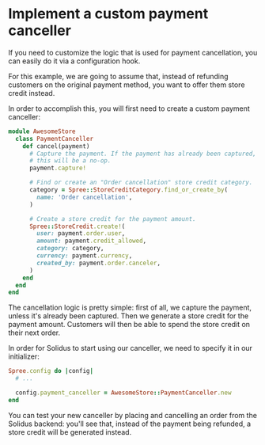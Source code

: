 # Implement a custom payment canceller

If you need to customize the logic that is used for payment cancellation, you can easily do it via a
configuration hook.

For this example, we are going to assume that, instead of refunding customers on the original
payment method, you want to offer them store credit instead.

In order to accomplish this, you will first need to create a custom payment canceller:

```ruby title="app/models/awesome:store/payment:canceller.rb"
module AwesomeStore
  class PaymentCanceller
    def cancel(payment)
      # Capture the payment. If the payment has already been captured,
      # this will be a no-op.
      payment.capture!

      # Find or create an "Order cancellation" store credit category.
      category = Spree::StoreCreditCategory.find_or_create_by(
        name: 'Order cancellation',
      )

      # Create a store credit for the payment amount.
      Spree::StoreCredit.create!(
        user: payment.order.user,
        amount: payment.credit_allowed,
        category: category,
        currency: payment.currency,
        created_by: payment.order.canceler,
      )
    end
  end
end
```

The cancellation logic is pretty simple: first of all, we capture the payment, unless it's already
been captured. Then we generate a store credit for the payment amount. Customers will then be able
to spend the store credit on their next order.

In order for Solidus to start using our canceller, we need to specify it in our initializer:

```ruby title="config/initializers/spree.rb"
Spree.config do |config|
  # ...

  config.payment_canceller = AwesomeStore::PaymentCanceller.new
end
```

You can test your new canceller by placing and cancelling an order from the Solidus backend: you'll
see that, instead of the payment being refunded, a store credit will be generated instead.
